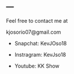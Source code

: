 ---
---

<link rel="stylesheet" href="styles.css" type="text/css" >

Feel free to contact me at 

kjosorio07@gmail.com

- Snapchat: KevJOso18

- Instragram: KevJso18

- Youtube: KK Show

